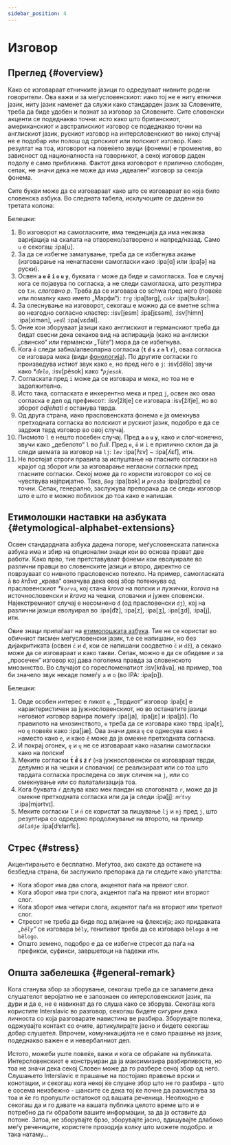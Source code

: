 ```yaml
---
sidebar_position: 4
---
```



# Изговор

## Преглед \{#overview}

Како се изговараат етничките јазици го одредуваат нивните родени говорители. Ова важи и за меѓусловенскиот: иако тој не е ниту етнички јазик, ниту јазик наменет да служи како стандарден јазик за Словените, треба да биде удобен и познат за изговор за Словените. Сите словенски акценти се подеднакво точни: исто како што британскиот, американскиот и австралискиот изговор се подеднакво точни на англискиот јазик, рускиот изговор на интерсловенскиот во никој случај не е подобар или полош од српскиот или полскиот изговор. Како резултат на тоа, изговорот на повеќето звуци (фонеми) е променлив, во зависност од националноста на говорникот, а секој изговор даден подолу е само приближна. Фактот дека изговорот е прилично слободен, сепак, не значи дека не може да има „идеален“ изговор за секоја фонема.

Сите букви може да се изговараат како што се изговараат во која било словенска азбука. Во следната табела, исклучоците се дадени во третата колона:

<PronAlphabet />

Белешки:

1. Во изговорот на самогласките, има тенденција да има некаква варијација на скалата на отворено/затворено и напред/назад. Само `u` е секогаш :ipa[u].
2. За да се избегне заматување, треба да се избегнува акање (изговарање на ненагласени самогласки како :ipa[ɑ] или :ipa[ə] на руски).
3. Освен **`a` `e` `ě` `i` `o` `u` `y`**, буквата `r` може да биде и самогласка. Тоа е случај кога се појавува по согласка, а не следи самогласка, што резултира со т.н. _слоговно р_. Треба да се изговара со schwa пред него (повеќе или помалку како името „Марфи“): _`trg`_ :ipa[tərg], _`cukr`_ :ipa[ʦukər].
4. За олеснување на изговорот, секогаш е можно да се вметне schwa во незгодно согласно кластер: :isv[jesm] :ipa[jɛsǝm], :isv[himn] :ipa[ximǝn],  _`vedl`_ :ipa[vɛdǝl].
5. Оние кои зборуваат јазици како англискиот и германскиот треба да бидат свесни дека секаков вид на аспирација (како на англиски „свинско“ или германски „Tüte“) мора да се избегнува.
6. Кога `ě` следи забна/алвеоларна согласка (**`t` `d` `s` `z` `n` `l` `r`**), оваа согласка се изговара мека (види [фонологија][1]). По другите согласки го произведува истиот звук како `e`, но пред него е `j`: :isv[dělo] звучи како _\*`ďelo`_, :isv[pěsok] како _\*`pjesok`_.
7. Согласката пред `i` може да се изговара и мека, но тоа не е задолжително.
8. Исто така, согласката е инхерентно мека и пред `j`, освен ако оваа согласка е дел од префиксот: :isv[žitje] се изговара :isv[žiťje], но во зборот _odjehati_ `d` останува тврда.
9. Од друга страна, иако прасловенската фонема `e` ја омекнува претходната согласка во полскиот и рускиот јазик, подобро е да се задржи тврд изговор во овој случај.
10. Писмото `l` е нешто посебен случај. Пред **`a` `o` `u` `y`**, како и слог-конечно, звучи како „дебелото“ `l` во _full_. Пред `e`, `ě`  и `i` е прилично склон да ја следи шемата за изговор на `lj`: _`lev`_ :ipa[lʲɛv] \~ :ipa[ʎɛf], итн.
11. Не постојат строги правила за испуштање на гласните согласки на крајот од зборот или за изговарање негласни согласки пред гласните согласки. Секој може да го користи изговорот со кој се чувствува најпријатно. Така, _`Bog`_ :ipa[bɔk] и _`prosba`_ :ipa[prɔzbɑ] се точни. Сепак, генерално, заслужува препорака да се следи изговор што е што е можно поблизок до тоа како е напишан.

## Етимолошки наставки на азбуката \{#etymological-alphabet-extensions}

Освен стандардната азбука дадена погоре, меѓусловенската латинска азбука има и збир на опционални знаци кои во основа прават две работи. Како прво, тие претставуваат фонеми кои еволуирале во различни правци во словенските јазици и второ, директно се поврзуваат со нивното прасловенско потекло. На пример, самогласката `å` во _kråva_ „крава“ означува дека овој збор потекнува од прасловенскиот _\*`korva`_, кој стана _krova_ на полски и лужички, _korova_ на источнословенски и _krava_ на чешки, словачки и јужен словенски. Најекстремниот случај е несомнено `đ` (од прасловенски `dj`), кој на различни јазици еволуирал во :ipa[d͡z], :ipa[z], :ipa[ʒ], :ipa[ʒd], :ipa[j],  итн.

Овие знаци припаѓаат на [етимолошката азбука][2]. Тие не се користат во обичниот писмен меѓусловенски јазик, т.е се напишани, но без дијакритиката (освен `ć` и `đ`, кои се напишани соодветно `č` и `dž`), а секако може да се изговараат и како такви. Сепак, можно е да се обидеме и за „просечен“ изговор кој дава поголема правда за словенското мнозинство. Во случајот со гореспоменатиот :isv[kråva], на пример, тоа би значело звук некаде помеѓу `a` и `o` (во IPA: :ipa[ɒ]).

<EtimAlphabetExt />

Белешки:

1. Овде особен интерес е ликот `ę`. „Тврдиот“ изговор :ipa[ɛ] е карактеристичен за јужнословенскиот, но во останатите јазици неговиот изговор варира помеѓу :ipa[ja], :ipa[jɛ]  и :ipa[jɔ̃]. По правилото на мнозинството, `e` треба да се изговара како тврд :ipa[ɛ], но `ę` повеќе како :ipa[jæ]. Ова значи дека `ę` се однесува како `ě` наместо како `e`, и како `ě` може да ја омекне претходната согласка.
2. И покрај огонек, `ę` и `ų` не се изговараат како назални самогласки како на полски!
3. Меките согласки **`t́` `d́` `ś` `ź` `ŕ`** (на јужнословенски се изговараат тврди, делумно и на чешки и словачки) се реализираат или со тоа што тврдата согласка проследена со звук сличен на `j`, или со омекнување или со палатализација тоа.
4. Кога буквата `ŕ` делува како мек пандан на слоговната `r`, може да ја омекне претходната согласка или да ја следи :ipa[j]: _`mŕtvy`_ :ipa[mjǝrtvɪ].
5. Меките согласки `ľ` и `ń` се користат за пишување `lj` и `nj` пред `j`, што резултира со одредено продолжување на второто, на пример _`dělańje`_ :ipa[dʲɛɫanʲĭɛ].

## Стрес \{#stress}

Акцентирањето е бесплатно. Меѓутоа, ако сакате да останете на безбедна страна, би заслужило препорака да ги следите како упатства:

- Кога зборот има два слога, акцентот паѓа на првиот слог.
- Кога зборот има три слога, акцентот паѓа на првиот или вториот слог.
- Кога зборот има четири слога, акцентот паѓа на вториот или третиот слог.
- Стресот не треба да биде под влијание на флексија; ако придавката _„`běly`“_ се изговара `běly`, генитивот треба да се изговара `bělogo` а не `bělogo`.
- Општо земено, подобро е да се избегне стресот да паѓа на префикси, суфикси, завршетоци на падежи итн.

## Општа забелешка \{#general-remark}

Кога станува збор за зборување, секогаш треба да се запамети дека слушателот веројатно не е запознаен со интерсловенскиот јазик, па дури и да е, не е навикнат да го слуша како се зборува. Секогаш кога користите Interslavic во разговор, секогаш бидете сигурни дека личноста со која разговарате навистина ве разбира. Зборувајте полека, одржувајте контакт со очите, артикулирајте јасно и бидете секогаш добар слушател. Впрочем, комуникацијата не е само прашање на јазик, подеднакво важен е и невербалниот дел.

Истото, можеби уште повеќе, важи и кога се обраќате на публиката. Интерсловенскиот е конструиран да ја максимизира разбирливоста, но тоа не значи дека секој Словен може да го разбере секој збор од него. Слушањето Interslavic е прашање на постојано правење врски и конотации, и секогаш кога некој ќе слушне збор што не го разбира - што е сосема неизбежно - шансите се дека тој ќе почне да размислува за тоа и ќе го пропушти остатокот од вашата реченица. Неопходно е секогаш да и го давате на вашата публика целото време што и е потребно да ги обработи вашите информации, за да ја оставите да потоне. Затоа, не зборувајте брзо, зборувајте јасно, вдишувајте длабоко меѓу речениците, користете прозодија колку што можете подобро. и така натаму...

[1]: ./phonology.mdx#hard_and_soft

[2]: orthography.mdx#etymological_alphabet

